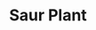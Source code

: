 ---
title: "Saur Plant"
meta_title: "Saur Plant craft"
description: "Craft de Saur Plant"
rank: "s"
draft: false
name: "Saur Plant"
recipe_img: "https://wiki.pokexgames.com/images/e/e1/Saur_Plant.png"
level: 110
craft_time: 108000
result: 1
value_npc: 1
ingredients:
  - name: "Darkrai Essences"
    quantity: 3000
    item_img: "https://wiki.pokexgames.com/images/0/01/Darkrai-Essence.gif"
    value_npc: 1
  - name: "Corrupted Venom Flutes"
    quantity: 10
    item_img: "https://wiki.pokexgames.com/images/5/5b/Corrupted-Venom-Flute.gif"
    value_npc: 1
  - name: "Dragon Wings"
    quantity: 10
    item_img: "https://wiki.pokexgames.com/images/f/fa/Dragon_Wings.png"
    value_npc: 1
  - name: "Corrupted Clouds"
    quantity: 12
    item_img: "https://wiki.pokexgames.com/images/0/0c/Corrupted-Cloud.gif"
    value_npc: 1
  - name: "Bagworm Pink Leaves"
    quantity: 5
    item_img: "https://wiki.pokexgames.com/images/8/80/Bagworm_Pink_Leaves.png"
    value_npc: 1
  - name: "Bulba Plant"
    quantity: 1
    item_img: "https://wiki.pokexgames.com/images/b/b2/Bulba_Plant.png"
    value_npc: 1
---